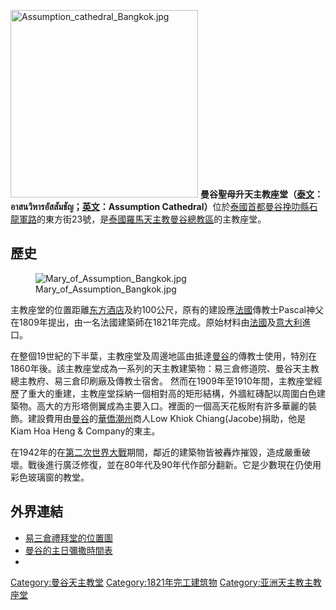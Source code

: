 [[File:Assumption_cathedral_Bangkok.jpg|300px]]
{{maplink|frame=yes|frame-width=200|frame-align=left|zoom=17|type=shape|text=地圖}}
'''曼谷聖母升天主教座堂（[[泰文|泰文]]：อาสนวิหารอัสสัมชัญ；[[英文|英文]]：Assumption Cathedral）'''位於[[泰國|泰國]][[首都|首都]][[曼谷|曼谷]][[挽叻縣|挽叻縣]][[石龍軍路|石龍軍路]]的東方街23號，是[[泰國|泰國]][[羅馬天主教|羅馬天主教]][[天主教曼谷總教區|曼谷總教區]]的主教座堂。

==歷史==
[[File:Mary_of_Assumption_Bangkok.jpg|thumb]]

主教座堂的位置距離[[东方酒店|东方酒店]]及{{Link-fr|法國駐泰國大使館|Ambassade de France en Thaïlande}}約100公尺，原有的建設應[[法國|法國]]傳教士Pascal神父在1809年提出，由一名法國建築師在1821年完成。原始材料由[[法國|法國]]及[[意大利|意大利]]進口。

在整個19世紀的下半葉，主教座堂及周邊地區由抵達[[曼谷|曼谷]]的傳教士使用，特別在1860年後。該主教座堂成為一系列的天主教建築物：易三倉修道院、曼谷天主教總主教府、易三倉印刷廠及傳教士宿舍。 然而在1909年至1910年間，主教座堂經歷了重大的重建，主教座堂採納一個相對高的矩形結構，外牆紅磚配以周圍白色建築物。高大的方形塔側翼成為主要入口。裡面的一個高天花板附有許多華麗的裝飾。建設費用由[[曼谷|曼谷]]的[[華僑|華僑]][[潮州|潮州]]商人Low Khiok Chiang(Jacobe)捐助，他是Kiam Hoa Heng & Company的東主。 

在1942年的在[[第二次世界大戰|第二次世界大戰]]期間，鄰近的建築物皆被轟炸摧毀，造成嚴重破壞。戰後進行廣泛修復，並在80年代及90年代作部分翻新。它是少數現在仍使用彩色玻璃窗的教堂。

==外界連結==
* [https://web.archive.org/web/20080413002017/http://www.tour-bangkok-legacies.com/map-to-assumption-cathedral.html 易三倉禮拜堂的位置圖]
* [https://web.archive.org/web/20160102185611/http://www.stjohn.ac.th/Department/info/ch_schedule.html 曼谷的主日彌撒時間表]
* {{OSM|w|32005418}}
{{Commonscat|Assumption Cathedral, Bangkok|position=left}}
{{coord|13|43|23|N|100|30|54|E|type:landmark_region:TH|display=title}}

[[Category:曼谷天主教堂|Category:曼谷天主教堂]]
[[Category:1821年完工建筑物|Category:1821年完工建筑物]]
[[Category:亚洲天主教主教座堂|Category:亚洲天主教主教座堂]]